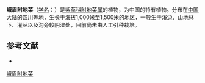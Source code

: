 {{Speciesbox
| name = 峨眉附地菜
| status = 
| status_system = 
| image =
| genus = Trigonotis
| species = omeiensis
| authority = Matsuda
}}

'''峨眉附地菜'''（[[学名|学名]]：{{lang|la|''Trigonotis omeiensis''}}）是[[紫草科|紫草科]][[附地菜属|附地菜属]]的植物，为中国的特有植物。分布在[[中国大陆|中国大陆]]的[[四川|四川]]等地，生长于海拔1,000米至1,500米的地区，一般生于溪边、山地林下、灌丛以及沟旁较阴湿处，目前尚未由人工引种栽培。

== 参考文献 ==
<div class="references-small">
* {{cite web| url =http://www.bioinfo.cn/db05/KmzwSpecies.php?action=view&id=2734| title =峨眉附地菜| work =《中国高等植物数据库全库》| publisher =中国科学院微生物研究所| author =昆明植物研究所| accessdate =2009-02-23| deadurl =yes| archiveurl =https://web.archive.org/web/20160305063046/http://www.bioinfo.cn/db05/KmzwSpecies.php?action=view&id=2734| archivedate =2016-03-05}}
</div>
{{Taxonbar|from=Q11052072}}

[[Category:附地菜属|峨眉附地菜]]


{{植物小作品}}
